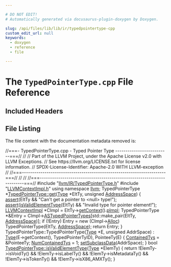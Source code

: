 ```yaml
---

# DO NOT EDIT!
# Automatically generated via docusaurus-plugin-doxygen by Doxygen.

slug: /api/files/lib/lib/ir/typedpointertype-cpp
custom_edit_url: null
keywords:
  - doxygen
  - reference
  - file

---
```





# The `TypedPointerType.cpp` File Reference

<DoxygenPage pluginConfig={pluginConfig}>



## Included Headers

<IncludesList>
<IncludesListItem
  filePath="llvm/IR/TypedPointerType.h"
  permalink="/docs/api/files/include/include/llvm/include/llvm/ir/typedpointertype-h"
  isLocal="true" />
<IncludesListItem
  filePath="LLVMContextImpl.h"
  permalink="/docs/api/files/lib/lib/ir/llvmcontextimpl-h"
  isLocal="true" />
</IncludesList>


## File Listing

The file content with the documentation metadata removed is:

<ProgramListing>

<Link id="l00001" /><CodeLine lineNumber="1"><Highlight kind="comment">//===- TypedPointerType.cpp - Typed Pointer Type --------------------------===//</Highlight><Highlight kind="normal"></Highlight></CodeLine>
<Link id="l00002" /><CodeLine lineNumber="2"><Highlight kind="normal"></Highlight><Highlight kind="comment">//</Highlight><Highlight kind="normal"></Highlight></CodeLine>
<Link id="l00003" /><CodeLine lineNumber="3"><Highlight kind="normal"></Highlight><Highlight kind="comment">// Part of the LLVM Project, under the Apache License v2.0 with LLVM Exceptions.</Highlight><Highlight kind="normal"></Highlight></CodeLine>
<Link id="l00004" /><CodeLine lineNumber="4"><Highlight kind="normal"></Highlight><Highlight kind="comment">// See https://llvm.org/LICENSE.txt for license information.</Highlight><Highlight kind="normal"></Highlight></CodeLine>
<Link id="l00005" /><CodeLine lineNumber="5"><Highlight kind="normal"></Highlight><Highlight kind="comment">// SPDX-License-Identifier: Apache-2.0 WITH LLVM-exception</Highlight><Highlight kind="normal"></Highlight></CodeLine>
<Link id="l00006" /><CodeLine lineNumber="6"><Highlight kind="normal"></Highlight><Highlight kind="comment">//</Highlight><Highlight kind="normal"></Highlight></CodeLine>
<Link id="l00007" /><CodeLine lineNumber="7"><Highlight kind="normal"></Highlight><Highlight kind="comment">//===----------------------------------------------------------------------===//</Highlight><Highlight kind="normal"></Highlight></CodeLine>
<Link id="l00008" /><CodeLine lineNumber="8"><Highlight kind="normal"></Highlight><Highlight kind="comment">//</Highlight><Highlight kind="normal"></Highlight></CodeLine>
<Link id="l00009" /><CodeLine lineNumber="9"><Highlight kind="normal"></Highlight><Highlight kind="comment">//</Highlight><Highlight kind="normal"></Highlight></CodeLine>
<Link id="l00010" /><CodeLine lineNumber="10"><Highlight kind="normal"></Highlight><Highlight kind="comment">//===----------------------------------------------------------------------===//</Highlight><Highlight kind="normal"></Highlight></CodeLine>
<Link id="l00011" /><CodeLine lineNumber="11"><Highlight kind="normal"></Highlight></CodeLine>
<Link id="l00012" /><CodeLine lineNumber="12"><Highlight kind="normal"></Highlight><Highlight kind="preprocessor">#include &quot;<a href="/docs/api/files/include/include/llvm/include/llvm/ir/typedpointertype-h">llvm/IR/TypedPointerType.h</a>&quot;</Highlight><Highlight kind="normal"></Highlight></CodeLine>
<Link id="l00013" /><CodeLine lineNumber="13"><Highlight kind="normal"></Highlight><Highlight kind="preprocessor">#include &quot;<a href="/docs/api/files/lib/lib/ir/llvmcontextimpl-h">LLVMContextImpl.h</a>&quot;</Highlight><Highlight kind="normal"></Highlight></CodeLine>
<Link id="l00014" /><CodeLine lineNumber="14"><Highlight kind="normal"></Highlight></CodeLine>
<Link id="l00015" /><CodeLine lineNumber="15"><Highlight kind="normal"></Highlight><Highlight kind="keyword">using namespace </Highlight><Highlight kind="normal"><a href="/docs/api/namespaces/llvm">llvm</a>;</Highlight></CodeLine>
<Link id="l00016" /><CodeLine lineNumber="16"><Highlight kind="normal"></Highlight></CodeLine>
<Link id="l00017" /><CodeLine lineNumber="17" lineLink="/docs/api/classes/llvm/typedpointertype/#ad0b317acb44e242226165a34d550702d"><Highlight kind="normal">TypedPointerType &#42;<a href="/docs/api/classes/llvm/typedpointertype/#ad0b317acb44e242226165a34d550702d">TypedPointerType::get</a>(<a href="/docs/api/classes/llvm/type/#a817dfd76b27697e96a20f80f7bb68251">Type</a> &#42;EltTy, </Highlight><Highlight kind="keywordtype">unsigned</Highlight><Highlight kind="normal"> <a href="/docs/api/namespaces/llvm/nvptxas/#ad7d00b71af84502be65ae2de3f8d91dc">AddressSpace</a>) &#123;</Highlight></CodeLine>
<Link id="l00018" /><CodeLine lineNumber="18"><Highlight kind="normal">  <a href="/docs/api/files/lib/lib/target/lib/target/amdgpu/silowercontrolflow-cpp/#a4868c5d81c5ccc98c47aeab6244346a0">assert</a>(EltTy &amp;&amp; </Highlight><Highlight kind="stringliteral">&quot;Can&#39;t get a pointer to &lt;null&gt; type!&quot;</Highlight><Highlight kind="normal">);</Highlight></CodeLine>
<Link id="l00019" /><CodeLine lineNumber="19"><Highlight kind="normal">  <a href="/docs/api/files/lib/lib/target/lib/target/amdgpu/silowercontrolflow-cpp/#a4868c5d81c5ccc98c47aeab6244346a0">assert</a>(<a href="/docs/api/classes/llvm/typedpointertype/#a6a42316b1394fedfab01971ee1ea6ba8">isValidElementType</a>(EltTy) &amp;&amp; </Highlight><Highlight kind="stringliteral">&quot;Invalid type for pointer element!&quot;</Highlight><Highlight kind="normal">);</Highlight></CodeLine>
<Link id="l00020" /><CodeLine lineNumber="20"><Highlight kind="normal"></Highlight></CodeLine>
<Link id="l00021" /><CodeLine lineNumber="21"><Highlight kind="normal">  <a href="/docs/api/classes/llvm/type/#aa81f87de855d80e4275071841a7e0c83">LLVMContextImpl</a> &#42;CImpl = EltTy-&gt;<a href="/docs/api/classes/llvm/type/#a909eca4ba9e5eefc203c8e3770bdab25">getContext</a>().<a href="/docs/api/classes/llvm/llvmcontext/#aa142c8c536b95dd8e8a243cb67b57a80">pImpl</a>;</Highlight></CodeLine>
<Link id="l00022" /><CodeLine lineNumber="22"><Highlight kind="normal"></Highlight></CodeLine>
<Link id="l00023" /><CodeLine lineNumber="23"><Highlight kind="normal">  TypedPointerType &#42;&amp;Entry =</Highlight></CodeLine>
<Link id="l00024" /><CodeLine lineNumber="24"><Highlight kind="normal">      CImpl-&gt;<a href="/docs/api/classes/llvm/llvmcontextimpl/#a625e880e5572f923e5f15c52c2a917a0">ASTypedPointerTypes</a>&#91;std::make&#95;pair(EltTy, <a href="/docs/api/namespaces/llvm/nvptxas/#ad7d00b71af84502be65ae2de3f8d91dc">AddressSpace</a>)&#93;;</Highlight></CodeLine>
<Link id="l00025" /><CodeLine lineNumber="25"><Highlight kind="normal"></Highlight></CodeLine>
<Link id="l00026" /><CodeLine lineNumber="26"><Highlight kind="normal">  </Highlight><Highlight kind="keywordflow">if</Highlight><Highlight kind="normal"> (!Entry)</Highlight></CodeLine>
<Link id="l00027" /><CodeLine lineNumber="27"><Highlight kind="normal">    Entry = </Highlight><Highlight kind="keyword">new</Highlight><Highlight kind="normal"> (CImpl-&gt;<a href="/docs/api/classes/llvm/llvmcontextimpl/#a7176f21e453f3b16e41d7c9084139746">Alloc</a>) TypedPointerType(EltTy, <a href="/docs/api/namespaces/llvm/nvptxas/#ad7d00b71af84502be65ae2de3f8d91dc">AddressSpace</a>);</Highlight></CodeLine>
<Link id="l00028" /><CodeLine lineNumber="28"><Highlight kind="normal">  </Highlight><Highlight kind="keywordflow">return</Highlight><Highlight kind="normal"> Entry;</Highlight></CodeLine>
<Link id="l00029" /><CodeLine lineNumber="29"><Highlight kind="normal">&#125;</Highlight></CodeLine>
<Link id="l00030" /><CodeLine lineNumber="30"><Highlight kind="normal"></Highlight></CodeLine>
<Link id="l00031" /><CodeLine lineNumber="31"><Highlight kind="normal">TypedPointerType::TypedPointerType(<a href="/docs/api/classes/llvm/type">Type</a> &#42;E, </Highlight><Highlight kind="keywordtype">unsigned</Highlight><Highlight kind="normal"> AddrSpace)</Highlight></CodeLine>
<Link id="l00032" /><CodeLine lineNumber="32"><Highlight kind="normal">    : <a href="/docs/api/classes/llvm/type">Type</a>(E-&gt;getContext(), TypedPointerTyID), PointeeTy(E) &#123;</Highlight></CodeLine>
<Link id="l00033" /><CodeLine lineNumber="33"><Highlight kind="normal">  <a href="/docs/api/classes/llvm/type/#a96d2037eb473457f3222e5cbe7ea22b5">ContainedTys</a> = &amp;PointeeTy;</Highlight></CodeLine>
<Link id="l00034" /><CodeLine lineNumber="34"><Highlight kind="normal">  <a href="/docs/api/classes/llvm/type/#a679d8ea00092eb9cd392643bb2d1b7f9">NumContainedTys</a> = 1;</Highlight></CodeLine>
<Link id="l00035" /><CodeLine lineNumber="35"><Highlight kind="normal">  <a href="/docs/api/classes/llvm/type/#aa6a764f2b0653b70a81656accf9dda7c">setSubclassData</a>(AddrSpace);</Highlight></CodeLine>
<Link id="l00036" /><CodeLine lineNumber="36"><Highlight kind="normal">&#125;</Highlight></CodeLine>
<Link id="l00037" /><CodeLine lineNumber="37"><Highlight kind="normal"></Highlight></CodeLine>
<Link id="l00038" /><CodeLine lineNumber="38" lineLink="/docs/api/classes/llvm/typedpointertype/#a6a42316b1394fedfab01971ee1ea6ba8"><Highlight kind="normal"></Highlight><Highlight kind="keywordtype">bool</Highlight><Highlight kind="normal"> <a href="/docs/api/classes/llvm/typedpointertype/#a6a42316b1394fedfab01971ee1ea6ba8">TypedPointerType::isValidElementType</a>(<a href="/docs/api/classes/llvm/type/#a817dfd76b27697e96a20f80f7bb68251">Type</a> &#42;ElemTy) &#123;</Highlight></CodeLine>
<Link id="l00039" /><CodeLine lineNumber="39"><Highlight kind="normal">  </Highlight><Highlight kind="keywordflow">return</Highlight><Highlight kind="normal"> !ElemTy-&gt;isVoidTy() &amp;&amp; !ElemTy-&gt;isLabelTy() &amp;&amp;</Highlight></CodeLine>
<Link id="l00040" /><CodeLine lineNumber="40"><Highlight kind="normal">         !ElemTy-&gt;isMetadataTy() &amp;&amp; !ElemTy-&gt;isTokenTy() &amp;&amp;</Highlight></CodeLine>
<Link id="l00041" /><CodeLine lineNumber="41"><Highlight kind="normal">         !ElemTy-&gt;isX86&#95;AMXTy();</Highlight></CodeLine>
<Link id="l00042" /><CodeLine lineNumber="42"><Highlight kind="normal">&#125;</Highlight></CodeLine>

</ProgramListing>

</DoxygenPage>

